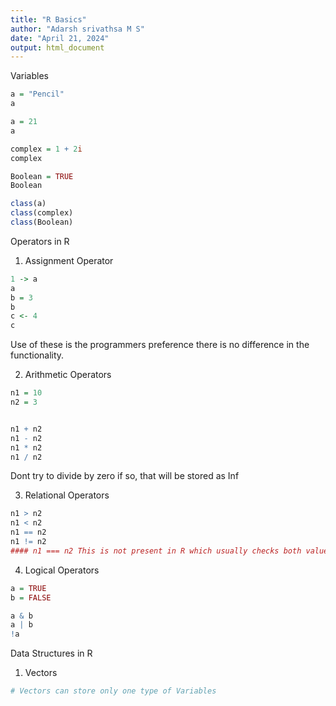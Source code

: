 ```yaml
---
title: "R Basics"
author: "Adarsh srivathsa M S"
date: "April 21, 2024"
output: html_document
---
```


Variables

```r
a = "Pencil"
a
```

```r
a = 21
a
```
```r
complex = 1 + 2i
complex
```

```r
Boolean = TRUE
Boolean
```


```r
class(a)
class(complex)
class(Boolean)
```

Operators in R

1. Assignment Operator

```r
1 -> a
a
b = 3
b
c <- 4
c
```
Use of these is the programmers preference there is no difference in the functionality.

2. Arithmetic Operators

```r
n1 = 10
n2 = 3


n1 + n2 
n1 - n2
n1 * n2
n1 / n2
```
Dont try to divide by zero if so, that will be stored as Inf

3. Relational Operators

```r
n1 > n2
n1 < n2
n1 == n2
n1 != n2
#### n1 === n2 This is not present in R which usually checks both value and type or class of the variable
```

4. Logical Operators

```r
a = TRUE
b = FALSE

a & b
a | b
!a

```

Data Structures in R

1. Vectors

```r
# Vectors can store only one type of Variables


```

